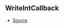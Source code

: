 ## WriteIntCallback



- [Source](https://github.com/Androz2091/discord-player/blob/e52c3ab/packages/equalizer/src/equalizer/ChannelProcessor.ts#L4)